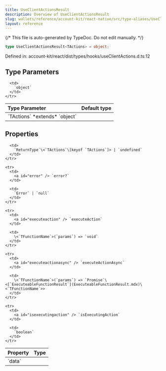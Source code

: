 ```yaml
---
title: UseClientActionsResult
description: Overview of UseClientActionsResult
slug: wallets/reference/account-kit/react-native/src/type-aliases/UseClientActionsResult
layout: reference
---
```


{/* This file is auto-generated by TypeDoc. Do not edit manually. */}

```ts
type UseClientActionsResult<TActions> = object;
```

Defined in: account-kit/react/dist/types/hooks/useClientActions.d.ts:12

## Type Parameters

<table>
  <thead>
    <tr>
      <th align="left">Type Parameter</th>
      <th align="left">Default type</th>
    </tr>
  </thead>

  <tbody>
    <tr>
      <td>
        `TActions` *extends* `object`
      </td>

      <td>
        `object`
      </td>
    </tr>

  </tbody>
</table>

## Properties

<table>
  <thead>
    <tr>
      <th align="left">Property</th>
      <th align="left">Type</th>
    </tr>
  </thead>

  <tbody>
    <tr>
      <td>
        <a id="data" /> `data`
      </td>

      <td>
        `ReturnType`\<`TActions`\[keyof `TActions`]> | `undefined`
      </td>
    </tr>

    <tr>
      <td>
        <a id="error" /> `error?`
      </td>

      <td>
        `Error` | `null`
      </td>
    </tr>

    <tr>
      <td>
        <a id="executeaction" /> `executeAction`
      </td>

      <td>
        \<`TFunctionName`>(`params`) => `void`
      </td>
    </tr>

    <tr>
      <td>
        <a id="executeactionasync" /> `executeActionAsync`
      </td>

      <td>
        \<`TFunctionName`>(`params`) => `Promise`\<[`ExecuteableFunctionResult`](ExecuteableFunctionResult.mdx)\<`TFunctionName`>>
      </td>
    </tr>

    <tr>
      <td>
        <a id="isexecutingaction" /> `isExecutingAction`
      </td>

      <td>
        `boolean`
      </td>
    </tr>

  </tbody>
</table>
